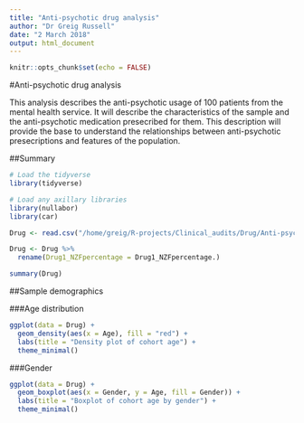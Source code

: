 ```yaml
---
title: "Anti-psychotic drug analysis"
author: "Dr Greig Russell"
date: "2 March 2018"
output: html_document
---
```


```r
knitr::opts_chunk$set(echo = FALSE)
```

#Anti-psychotic drug analysis

This analysis describes the anti-psychotic usage of 100 patients from the mental health service. It will describe the characteristics of the sample and the anti-psychotic medication presecribed for them. This description will provide the base to understand the relationships between anti-psychotic presecriptions and features of the population.

##Summary

```r
# Load the tidyverse
library(tidyverse)

# Load any axillary libraries
library(nullabor)
library(car)
```

```r
Drug <- read.csv("/home/greig/R-projects/Clinical_audits/Drug/Anti-psychotic/Drug.csv", na.strings = "")

Drug <- Drug %>% 
  rename(Drug1_NZFpercentage = Drug1_NZFpercentage.)
```

```r
summary(Drug)
```


##Sample demographics

###Age distribution
```r
ggplot(data = Drug) +
  geom_density(aes(x = Age), fill = "red") +
  labs(title = "Density plot of cohort age") +
  theme_minimal()
```


###Gender
```r
ggplot(data = Drug) +
  geom_boxplot(aes(x = Gender, y = Age, fill = Gender)) +
  labs(title = "Boxplot of cohort age by gender") +
  theme_minimal()
```

